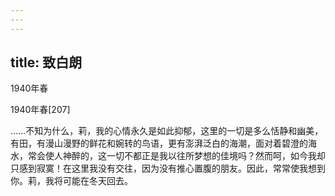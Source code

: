 ```yaml
---
---
---
```

title: 致白朗
---




1940年春


1940年春[207]


……不知为什么，莉，我的心情永久是如此抑郁，这里的一切是多么恬静和幽美，有田，有漫山漫野的鲜花和婉转的鸟语，更有澎湃泛白的海潮，面对着碧澄的海水，常会使人神醉的，这一切不都正是我以往所梦想的佳境吗？然而呵，如今我却只感到寂寞！在这里我没有交往，因为没有推心置腹的朋友。因此，常常使我想到你。莉，我将可能在冬天回去。